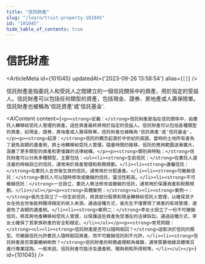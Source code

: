 ```yaml
---
title: "信託財產"
slug: "/learn/trust-property-101045"
id: "101045"
hide_table_of_contents: true
---
```



# 信託財產

<ArticleMeta id={101045} updatedAt={'2023-09-26 13:58:54'} alias={`[]`} />
<div className='border-solid border-b border-t-0 my-4 border-[var(--ifm-color-gray-300)]' />

信託財產是指委託人和受託人之間建立的一個信託關係中的資產，用於指定的受益人。信託財產可以包括任何類型的資產，包括現金、證券、房地產或人壽保險單。信託財產也被稱為'信託資產'或'信託基金'.

<AIContent content={`<p><strong>定義：</strong>信託財產是指在信託關係中，由委託人轉移給受託人管理的資產，這些資產最終將用於指定的受益人。信託財產可以包括各種類型的資產，如現金、證券、房地產或人壽保險單。信託財產也被稱為'信託資產'或'信託基金'。</p><p><strong>起源：</strong>信託的概念起源於中世紀的英國，當時的土地所有者為了避免高額的遺產税，將土地轉移給受託人管理。隨着時間的推移，信託的應用範圍逐漸擴大，涵蓋了更多類型的資產和更復雜的法律結構。</p><p><strong>類別與特點：</strong>信託財產可以分為多種類型，主要包括：<ul><li><strong>生前信託：</strong>在委託人還活着的時候設立的信託，通常用於資產管理和税務規劃。</li><li><strong>遺囑信託：</strong>在委託人去世後生效的信託，通常用於分配遺產。</li><li><strong>可撤銷信託：</strong>委託人可以隨時修改或撤銷的信託，靈活性較高。</li><li><strong>不可撤銷信託：</strong>一旦設立，委託人無法修改或撤銷的信託，通常用於保護資產和税務規劃。</li></ul></p><p><strong>具體案例：</strong><ul><li><strong>案例一：</strong>張先生設立了一份生前信託，將其部分股票和現金轉移給受託人管理，以確保其子女在他去世後能夠獲得穩定的收入來源。通過這種方式，張先生不僅實現了資產的有效管理，還避免了高額的遺產税。</li><li><strong>案例二：</strong>李女士設立了一份不可撤銷信託，將其房地產轉移給受託人管理，以保護這些資產免受潛在的法律訴訟。通過這種方式，李女士確保了其家族財產的安全和穩定。</li></ul></p><p><strong>常見問題：</strong><ul><li><strong>信託財產是否可以隨時取回？</strong>這取決於信託的類型。可撤銷信託允許委託人隨時取回資產，而不可撤銷信託則不允許。</li><li><strong>信託財產是否需要繳納税款？</strong>信託財產的税務處理較為複雜，通常需要根據具體情況進行專業諮詢。一般來説，信託財產可能涉及遺產税、贈與税和所得税等。</li></ul></p>`} id={101045} />
